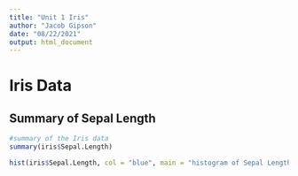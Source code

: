 ```yaml
---
title: "Unit 1 Iris"
author: "Jacob Gipson"
date: "08/22/2021"
output: html_document
---
```


# Iris Data  
## Summary of Sepal Length

```r
#summary of the Iris data
summary(iris$Sepal.Length)
```

```r
hist(iris$Sepal.Length, col = "blue", main = "histogram of Sepal Length")
```